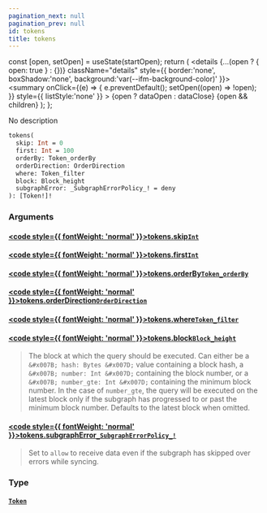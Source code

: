 ```yaml
---
pagination_next: null
pagination_prev: null
id: tokens
title: tokens
---
```









  const [open, setOpen] = useState(startOpen);
  return (
    <details {...(open ? { open: true } : {})} className="details" style={{ border:'none', boxShadow:'none', background:'var(--ifm-background-color)' }}>
      <summary
        onClick={(e) => {
          e.preventDefault();
          setOpen((open) => !open);
        }}
        style={{ listStyle:'none' }}
      >
      {open ? dataOpen : dataClose}
      </summary>
      {open && children}
    </details>
  );
};








No description


```graphql
tokens(
  skip: Int = 0
  first: Int = 100
  orderBy: Token_orderBy
  orderDirection: OrderDirection
  where: Token_filter
  block: Block_height
  subgraphError: _SubgraphErrorPolicy_! = deny
): [Token!]!
```




### Arguments

#### [<code style={{ fontWeight: 'normal' }}>tokens.<b>skip</b></code>](#)<Bullet />[`Int`](/subgraph/scalars/int) <Badge class="badge badge--secondary" text="scalar"/> 
> 
> 
> 
> 

#### [<code style={{ fontWeight: 'normal' }}>tokens.<b>first</b></code>](#)<Bullet />[`Int`](/subgraph/scalars/int) <Badge class="badge badge--secondary" text="scalar"/> 
> 
> 
> 
> 

#### [<code style={{ fontWeight: 'normal' }}>tokens.<b>orderBy</b></code>](#)<Bullet />[`Token_orderBy`](/subgraph/enums/token-order-by) <Badge class="badge badge--secondary" text="enum"/> 
> 
> 
> 
> 

#### [<code style={{ fontWeight: 'normal' }}>tokens.<b>orderDirection</b></code>](#)<Bullet />[`OrderDirection`](/subgraph/enums/order-direction) <Badge class="badge badge--secondary" text="enum"/> 
> 
> 
> 
> 

#### [<code style={{ fontWeight: 'normal' }}>tokens.<b>where</b></code>](#)<Bullet />[`Token_filter`](/subgraph/inputs/token-filter) <Badge class="badge badge--secondary" text="input"/> 
> 
> 
> 
> 

#### [<code style={{ fontWeight: 'normal' }}>tokens.<b>block</b></code>](#)<Bullet />[`Block_height`](/subgraph/inputs/block-height) <Badge class="badge badge--secondary" text="input"/> 
> 
> 
> The block at which the query should be executed. Can either be a `&#x007B; hash: Bytes &#x007D;` value containing a block hash, a `&#x007B; number: Int &#x007D;` containing the block number, or a `&#x007B; number_gte: Int &#x007D;` containing the minimum block number. In the case of `number_gte`, the query will be executed on the latest block only if the subgraph has progressed to or past the minimum block number. Defaults to the latest block when omitted.
> 

#### [<code style={{ fontWeight: 'normal' }}>tokens.<b>subgraphError</b></code>](#)<Bullet />[`_SubgraphErrorPolicy_!`](/subgraph/enums/subgraph-error-policy) <Badge class="badge badge--secondary" text="non-null"/> <Badge class="badge badge--secondary" text="enum"/> 
> 
> 
> Set to `allow` to receive data even if the subgraph has skipped over errors while syncing.
> 

### Type

#### [`Token`](/subgraph/objects/token) <Badge class="badge badge--secondary" text="object"/> 
> 
> 
> 
> 



